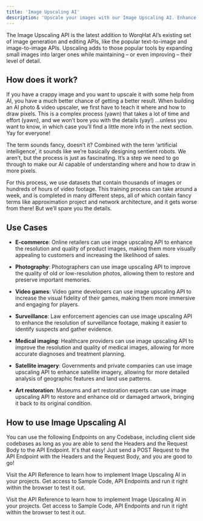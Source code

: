 ```yaml
---
title: 'Image Upscaling AI'
description: 'Upscale your images with our Image Upscaling AI. Enhance the quality of your images with our Image Upscaling AI. Try it out now!'
---
```



The Image Upscaling API is the latest addition to WorqHat AI’s existing set of image generation and
editing APIs, like the popular text-to-image and image-to-image APIs. Upscaling adds to those
popular tools by expanding small images into larger ones while maintaining – or even improving –
their level of detail.


## How does it work?

If you have a crappy image and you want to upscale it with some help from AI, you have a much better chance of getting a better result. When building an AI photo & video upscaler, we first have to teach it where and how to draw pixels. This is a complex process (yawn) that takes a lot of time and effort (yawn), and we won’t bore you with the details (yay!) …unless you want to know, in which case you’ll find a little more info in the next section. Yay for everyone!

The term sounds fancy, doesn’t it? Combined with the term ‘artificial intelligence’, it sounds like we’re basically designing sentient robots. We aren’t, but the process is just as fascinating. It’s a step we need to go through to make our AI capable of understanding where and how to draw in more pixels.

For this process, we use datasets that contain thousands of images or hundreds of hours of video footage. This training process can take around a week, and is completed in many different steps, all of which contain fancy terms like approximation project and network architecture, and it gets worse from there! But we’ll spare you the details.

## Use Cases

- **E-commerce**: Online retailers can use image upscaling API to enhance the resolution and quality
of product images, making them more visually appealing to customers and increasing the likelihood of sales.

- **Photography**: Photographers can use image upscaling API to improve the quality of old or
low-resolution photos, allowing them to restore and preserve important memories.

- **Video games**: Video game developers can use image upscaling API to increase the visual fidelity
of their games, making them more immersive and engaging for players.

- **Surveillance**: Law enforcement agencies can use image upscaling API to enhance the resolution of
surveillance footage, making it easier to identify suspects and gather evidence.

- **Medical imaging**: Healthcare providers can use image upscaling API to improve the resolution and
quality of medical images, allowing for more accurate diagnoses and treatment planning.

- **Satellite imagery**: Governments and private companies can use image upscaling API to enhance
satellite imagery, allowing for more detailed analysis of geographic features and land use patterns.

- **Art restoration**: Museums and art restoration experts can use image upscaling API to restore and
enhance old or damaged artwork, bringing it back to its original condition.

## How to use  Image Upscaling AI

You can use the following Endpoints on any Codebase, including client side codebases as long as
you are able to send the Headers and the Request Body to the API Endpoint. It's that easy! Just
send a POST Request to the API Endpoint with the Headers and the Request Body, and you are good to go!

Visit the API Reference to learn how to implement Image Upscaling AI in your projects.
Get
access to
Sample
Code, API Endpoints and run it right within the browser to test it out.

<Card title="View API Reference to Implement" icon="link" iconType="duotone" color="#ea5a0c"
      href="/api-reference/image-generation/image-upscale">
  Visit the API Reference to learn how to implement Image Upscaling AI in your projects. Get
  access to
  Sample Code, API Endpoints and run it right within the browser to test it out.
</Card>

